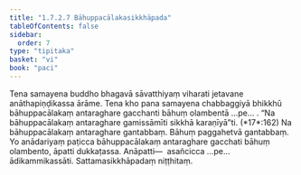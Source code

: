 ```yaml
---
title: "1.7.2.7 Bāhuppacālakasikkhāpada"
tableOfContents: false
sidebar:
  order: 7
type: "tipitaka"
basket: "vi"
book: "paci"
---
```



<DynamicBreadcrumb />

<Division number="592" book="paci" e="ch" v="2" p="245">

<Paragraph number="1765" book="paci">
Tena samayena buddho bhagavā sāvatthiyaṃ viharati jetavane anāthapiṇḍikassa ārāme. Tena kho pana samayena chabbaggiyā bhikkhū bāhuppacālakaṃ antaraghare gacchanti bāhuṃ olambentā …pe… .
</Paragraph>

<Paragraph number="1766" book="paci">
<Emphasis>“Na bāhuppacālakaṃ antaraghare gamissāmīti sikkhā karaṇīyā”</Emphasis>ti. (*17*:<Emphasis>162</Emphasis>)
</Paragraph>

<Paragraph number="1767" book="paci">
Na bāhuppacālakaṃ antaraghare gantabbaṃ. Bāhuṃ paggahetvā gantabbaṃ. Yo anādariyaṃ paṭicca bāhuppacālakaṃ antaraghare gacchati bāhuṃ olambento, āpatti dukkaṭassa.
</Paragraph>

<Paragraph number="1768" book="paci">
Anāpatti—  asañcicca …pe…  ādikammikassāti.

</Paragraph>
</Division>

<Paragraph number="1769" type="center" book="paci">
Sattamasikkhāpadaṃ niṭṭhitaṃ.
</Paragraph>
